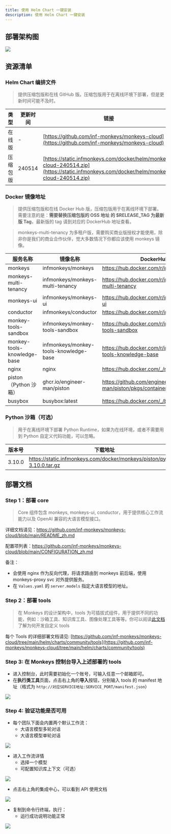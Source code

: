 ```yaml
---
title: 使用 Helm Chart 一键安装
description: 使用 Helm Chart 一键安装
---
```


## 部署架构图

![](~/assets/installation/helm-architecture.png)

## 资源清单

### Helm Chart 编排文件

> 提供压缩包版和在线 GitHub 版。压缩包版用于在离线环境下部署，但是更新时间可能不及时。

| 类型     | 更新时间 | 链接                                                                                                                                     |
| -------- | -------- | ---------------------------------------------------------------------------------------------------------------------------------------- |
| 在线版   | -        | [https://github.com/inf-monkeys/monkeys-cloud](https://github.com/inf-monkeys/monkeys-cloud)                                             |
| 压缩包版 | 240514   | [https://static.infmonkeys.com/docker/helm/monkeys-cloud-240514.zip](https://static.infmonkeys.com/docker/helm/monkeys-cloud-240514.zip) |

### Docker 镜像地址

> 提供压缩包版和在线 Docker Hub 版，压缩包版用于在离线环境下部署。需要注意的是：**需要替换压缩包版的 OSS 地址 的 $RELEASE_TAG 为最新版 Tag**，最新版的 tag 请到对应的 DockerHub 地址查看。

> monkeys-multi-tenancy 为多租户版，需要购买商业版授权才能使用，除非你是我们的商业合作伙伴，觉大多数情况下你都应该使用 monkeys 镜像。

| 服务名称                    | 镜像名称                               | DockerHub 地址                                                  | OSS 下载地址                                                                                                             |
| --------------------------- | -------------------------------------- | --------------------------------------------------------------- | ------------------------------------------------------------------------------------------------------------------------ |
| monkeys                     | infmonkeys/monkeys                     | https://hub.docker.com/r/infmonkeys/monkeys                     | https://static.infmonkeys.com/docker/monkeys/monkeys/monkeys-$RELEASE_TAG.tar.gz                                         |
| monkeys-multi-tenancy       | infmonkeys/monkeys-multi-tenancy       | https://hub.docker.com/r/infmonkeys/monkeys-multi-tenancy       | https://static.infmonkeys.com/docker/monkeys/monkeys/monkeys-multi-tenancy-$RELEASE_TAG.tar.gz                           |
| monkeys-ui                  | infmonkeys/monkeys-ui                  | https://hub.docker.com/r/infmonkeys/monkeys-ui                  | https://static.infmonkeys.com/docker/monkeys/monkeys-ui/monkeys-ui-$RELEASE_TAG.tar.gz                                   |
| conductor                   | infmonkeys/conductor                   | https://hub.docker.com/r/infmonkeys/conductor                   | https://static.infmonkeys.com/docker/monkeys/conductor/conductor-1.0.0.zip                                               |
| monkey-tools-sandbox        | infmonkeys/monkey-tools-sandbox        | https://hub.docker.com/r/infmonkeys/monkey-tools-sandbox        | https://static.infmonkeys.com/docker/monkeys/monkey-tools-sandbox/monkey-tools-sandbox-$RELEASE_TAG.tar.gz               |
| monkey-tools-knowledge-base | infmonkeys/monkey-tools-knowledge-base | https://hub.docker.com/r/infmonkeys/monkey-tools-knowledge-base | https://static.infmonkeys.com/docker/monkeys/monkey-tools-knowledge-base/monkey-tools-knowledge-base-$RELEASE_TAG.tar.gz |
| nginx                       | nginx                                  | https://hub.docker.com/_/nginx                                  | https://static.infmonkeys.com/docker/opensource/nginx/nginx-latest.zip                                                   |
| piston（Python 沙箱）       | ghcr.io/engineer-man/piston            | https://github.com/engineer-man/piston/pkgs/container/piston    | https://static.infmonkeys.com/docker/opensource/piston/piston-latest.zip                                                 |
| busybox                     | busybox:latest                         | https://hub.docker.com/_/busybox                                | https://static.infmonkeys.com/docker/opensource/busybox/busybox-latest.tar.gz                                               |

### Python 沙箱（可选）

> 用于在离线环境下部署 Python Runtime，如果为在线环境，或者不需要用到 Python 自定义代码功能，可以忽略。

| 版本号 | 下载地址                                                                 |
| ------ | ------------------------------------------------------------------------ |
| 3.10.0 | https://static.infmonkeys.com/docker/monkeys/piston/python-3.10.0.tar.gz |

## 部署文档

### Step 1：部署 core

> Core 组件包含 monkeys, monkeys-ui, conductor，用于提供核心工作流能力以及 OpenAI 兼容的大语言模型接口。

详细文档请见：https://github.com/inf-monkeys/monkeys-cloud/blob/main/README_zh.md

配置项列表：https://github.com/inf-monkeys/monkeys-cloud/blob/main/CONFIGURATION_zh.md

备注：

- 会使用 nginx 作为反向代理，将请求路由到 monkeys 前后端，使用 monkeys-proxy svc 对外提供服务。
- 在 `Values.yaml` 的 `server.models` 指定大语言模型的地址。

### Step 2：部署 tools

> 在 Monkeys 的设计架构中，tools 为可插拔式组件，用于提供不同的功能，例如：沙箱工具、知识库工具、图像处理工具等等。你可以阅读[此文档](/docs/zh-cn/tools/custom-tools)了解为何开发自定义 tools

每个 Tools 的详细部署文档请见: [https://github.com/inf-monkeys/monkeys-cloud/tree/main/helm/charts/community/tools](https://github.com/inf-monkeys/monkeys-cloud/tree/main/helm/charts/community/tools)

### Step 3: 在 Monkeys 控制台导入上述部署的 tools

- 进入控制台，此时需要初始化一个账号，可输入任意一个邮箱即可。
- 在**执行类工具**页面，点击右上角的**导入**按钮，分别输入 tools 的 manifest 地址（格式为 `http://对应SERVICE地址:SERVICE_PORT/manifest.json`）

![](~/assets/installation/import-tool.png)

### Step 4: 验证功能是否可用

- 每个团队下面会内置两个默认工作流：
  - 大语言模型多轮对话
  - 大语言模型单轮对话

![](~/assets/installation/default-workflow.png)

- 进入工作流详情
  - 选择一个模型
  - 可配置知识库上下文（可选）

![](~/assets/installation/config-model.png)

- 点击右上角的集成中心，可以看到 API 使用文档

![](~/assets/installation/api-doc.png)

- 复制到命令行终端，执行：
  - 运行成功说明功能正常

![](~/assets/installation/run-in-terminal.png)
